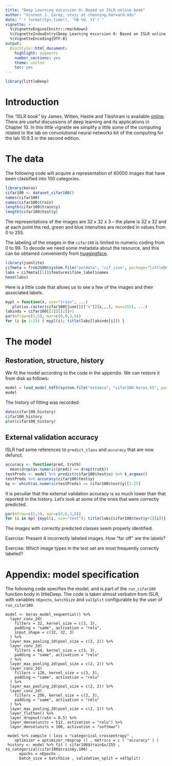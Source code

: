 ```yaml
---
title: "Deep Learning excursion 0: Based on ISLR online book"
author: "Vincent J. Carey, stvjc at channing.harvard.edu"
date: "`r format(Sys.time(), '%B %d, %Y')`"
vignette: >
  %\VignetteEngine{knitr::rmarkdown}
  %\VignetteIndexEntry{Deep Learning excursion 0: Based on ISLR online book}
  %\VignetteEncoding{UTF-8}
output:
  BiocStyle::html_document:
    highlight: pygments
    number_sections: yes
    theme: united
    toc: yes
---
```


```r
library(littleDeep)
```

# Introduction

The "ISLR book" by James, Witten, Hastie and Tibshirani
is available [online](https://hastie.su.domains/ISLR2/ISLRv2_website.pdf).
There are useful discussions of deep learning and its applications
in Chapter 10.  In this little vignette we simplify a little
some of the computing related to the lab on convolutional neural networks
bit of the computing for the lab 10.9.3 in the second edition.

# The data

The following code will acquire a representation of 60000
images that have been classified into 100 categories.
```r
library(keras)
cifar100 <- dataset_cifar100()
names(cifar100)
names(cifar100$train)
length(cifar100$train$y)
length(cifar100$test$y)
```

The representations of the images are 32 x 32 x 3 -- the
plane is 32 x 32 and at each point the red, green and blue
intensities are recorded in values from 0 to 255.  

The labeling of the images in the `cifar100` is limited to
numeric coding from 0 to 99.  To decode we need some
metadata about the resource, and this can be obtained
conveniently from [huggingface](https://huggingface.co/datasets/cifar100/blob/main/dataset_infos.json).

```r
library(jsonlite)
cifmeta = fromJSON(system.file("extdata", "cif.json", package="littleDeep"))
labs = cifmeta[[1]]$features$fine_label$names
head(labs)
```

Here is a little code that allows us to see a few of
the images and their associated labels.

```r
mypl = function(x, use="train", ...) 
   plot(as.raster(cifar100[[use]][["x"]][x,,,], max=255), ...)
labinds = cifar100[[1]][[2]]+1
par(mfrow=c(5,5), mar=c(0,0,3,0))
for (i in 1:25) { mypl(i); title(labs[labinds[i]]) }
```

# The model

## Restoration, structure, history

We fit the model according to the code in the appendix.  We
can restore it from disk as follows:

```r
model = load_model_hdf5(system.file("extdata", "cifar100.keras.h5", package="littleDeep"))
model
```

The history of fitting was recorded:
```r
data(cifar100_history)
cifar100_history
plot(cifar100_history)
```

## External validation accuracy

ISLR had some references to `predict_class` and `accuracy`
that are now defunct.
```r
accuracy <- function(pred, truth)
  mean(drop(as.numeric(pred)) == drop(truth))
testPreds <- model %>% predict(cifar100$test$x) %>% k_argmax()
testPreds %>% accuracy(cifar100$test$y)
kp <- which(as.numeric(testPreds) == cifar100$test$y)[1:25]
```

It is peculiar that the external validation accuracy is
so much lower than that reported in the history.  Let's 
look at some of the ones that were correctly predicted.

```r
par(mfrow=c(5,5), mar=c(0,0,3,0))
for (i in kp) {mypl(i, use="test"); title(labs[cifar100$test$y+1][i])}
```

The images with correctly predicted classes seem properly identified.

Exercise: Present 4 incorrectly labeled images.  How "far off" are the labels?

Exercise: Which image types in the test set are most frequently correctly labeled?

# Appendix: model specification

The following code specifies the model, and is part
of the `run_cifar100` function body in littleDeep.
The code is taken almost verbatim from ISLR, with
variables `nEpochs`, `batchSize` and `valSplit`
configurable by the user of `run_cifar100`.
```
model <- keras_model_sequential() %>%
  layer_conv_2d(
    filters = 32, kernel_size = c(3, 3),
    padding = "same", activation = "relu",
    input_shape = c(32, 32, 3)
  ) %>%
  layer_max_pooling_2d(pool_size = c(2, 2)) %>%
  layer_conv_2d(
    filters = 64, kernel_size = c(3, 3),
    padding = "same", activation = "relu"
  ) %>%
  layer_max_pooling_2d(pool_size = c(2, 2)) %>%
  layer_conv_2d(
    filters = 128, kernel_size = c(3, 3),
    padding = "same", activation = "relu"
  ) %>%
  layer_max_pooling_2d(pool_size = c(2, 2)) %>%
  layer_conv_2d(
    filters = 256, kernel_size = c(3, 3),
    padding = "same", activation = "relu"
  ) %>%
  layer_max_pooling_2d(pool_size = c(2, 2)) %>%
  layer_flatten() %>%
  layer_dropout(rate = 0.5) %>%
  layer_dense(units = 512, activation = "relu") %>%
  layer_dense(units = 100, activation = "softmax")

 model %>% compile ( loss = "categorical_crossentropy" ,
    optimizer = optimizer_rmsprop () , metrics = c ( "accuracy" ) )
 history <- model %>% fit ( cifar100$train$x/255 , to_categorical(cifar100$train$y,100) ,
      epochs = nEpochs ,
      batch_size = batchSize , validation_split = valSplit)
```

